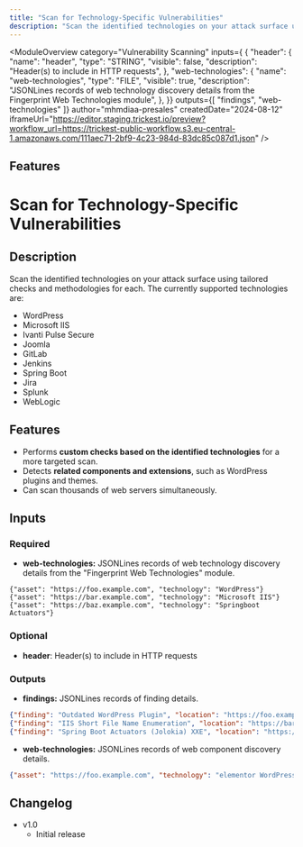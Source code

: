 ```yaml
---
title: "Scan for Technology-Specific Vulnerabilities"
description: "Scan the identified technologies on your attack surface using tailored checks and methodologies for each"
---
```



<ModuleOverview 
  category="Vulnerability Scanning"
  inputs={ {
  "header": {
    "name": "header",
    "type": "STRING",
    "visible": false,
    "description": "Header(s) to include in HTTP requests",
  },
  "web-technologies": {
    "name": "web-technologies",
    "type": "FILE",
    "visible": true,
    "description": "JSONLines records of web technology discovery details from the Fingerprint Web Technologies module",
  },
}}
  outputs={[ 
    "findings",
    "web-technologies"
  ]}
  author="mhmdiaa-presales"
  createdDate="2024-08-12"
  iframeUrl="https://editor.staging.trickest.io/preview?workflow_url=https://trickest-public-workflow.s3.eu-central-1.amazonaws.com/111aec71-2bf9-4c23-984d-83dc85c087d1.json"
/>

## Features
# Scan for Technology-Specific Vulnerabilities

## Description
Scan the identified technologies on your attack surface using tailored checks and methodologies for each. The currently supported technologies are:
- WordPress
- Microsoft IIS
- Ivanti Pulse Secure
- Joomla
- GitLab
- Jenkins
- Spring Boot
- Jira
- Splunk
- WebLogic

## Features
- Performs **custom checks based on the identified technologies** for a more targeted scan.
- Detects **related components and extensions**, such as WordPress plugins and themes.
- Can scan thousands of web servers simultaneously.

## Inputs
### Required
- **web-technologies:** JSONLines records of web technology discovery details from the "Fingerprint Web Technologies" module.
```
{"asset": "https://foo.example.com", "technology": "WordPress"}
{"asset": "https://bar.example.com", "technology": "Microsoft IIS"}
{"asset": "https://baz.example.com", "technology": "Springboot Actuators"}
```

### Optional
- **header**: Header(s) to include in HTTP requests

### Outputs
- **findings:** JSONLines records of finding details.
```json
{"finding": "Outdated WordPress Plugin", "location": "https://foo.example.com", "severity": "unknown", "hostname": "foo.example.com", "domain_name": "example.com", "method": "GET", "description": "Detected WordPress plugin \"elementor\" version 3.6.2"}
{"finding": "IIS Short File Name Enumeration", "location": "https://bar.example.com", "severity": "unknown", "hostname": "bar.example.com", "domain_name": "example.com", "method": "GET", "description": "The IIS server is vulnerable to an issue that reveals short names for files and directories using the 8.3 file naming scheme. By sending specially crafted requests containing the tilde \"~\" character, attackers can exploit this flaw to discover hidden files or directories, potentially exposing sensitive information"}
{"finding": "Spring Boot Actuators (Jolokia) XXE", "location": "https://baz.example.com/jolokia/exec/ch.qos.logback.classic:Name=default,Type=ch.qos.logback.classic.jmx.JMXConfigurator/reloadByURL/http:!/!/nonexistent:31337!/logback.xml", "hostname": "baz.example.com", "domain_name": "example.com", "severity": "high", "method": "GET", "description": "A vulnerability in Spring Boot Actuators's 'jolokia' endpoint allows remote attackers to perform an XML External Entities (XXE) attack and include content stored on a remote server as if it was its own. This has the potential to allow the execution of arbitrary code and/or disclosure of sensitive information from the target machine."}
```

- **web-technologies:** JSONLines records of web component discovery details.
```json
{"asset": "https://foo.example.com", "technology": "elementor WordPress plugin", "location": "https://foo.example.com/wp-content/plugins/elementor/", "context": "3.6.2"}
```

## Changelog
- v1.0
    - Initial release